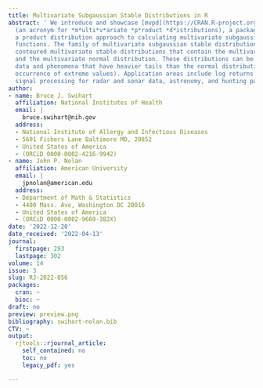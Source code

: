 ```yaml
---
title: Multivariate Subgaussian Stable Distributions in R
abstract: ' We introduce and showcase [mvpd](https://CRAN.R-project.org/package=mvpd)
  (an acronym for *m*ulti*v*ariate *p*roduct *d*istributions), a package that uses
  a product distribution approach to calculating multivariate subgaussian stable distribution
  functions. The family of multivariate subgaussian stable distributions are elliptically
  contoured multivariate stable distributions that contain the multivariate Cauchy
  and the multivariate normal distribution. These distributions can be useful in modeling
  data and phenomena that have heavier tails than the normal distribution (more frequent
  occurrence of extreme values). Application areas include log returns for stocks,
  signal processing for radar and sonar data, astronomy, and hunting patterns of sharks. '
author:
- name: Bruce J. Swihart
  affiliation: National Institutes of Health
  email: |
    bruce.swihart@nih.gov
  address:
  - National Institute of Allergy and Infectious Diseases
  - 5601 Fishers Lane Baltimore MD, 20852
  - United States of America
  - (ORCiD 0000-0002-4216-9942)
- name: John P. Nolan
  affiliation: American University
  email: |
    jpnolan@american.edu
  address:
  - Department of Math & Statistics
  - 4400 Mass. Ave, Washington DC 20016
  - United States of America
  - (ORCiD 0000-0002-9669-382X)
date: '2022-12-20'
date_received: '2022-04-13'
journal:
  firstpage: 293
  lastpage: 302
volume: 14
issue: 3
slug: RJ-2022-056
packages:
  cran: ~
  bioc: ~
draft: no
preview: preview.png
bibliography: swihart-nolan.bib
CTV: ~
output:
  rjtools::rjournal_article:
    self_contained: no
    toc: no
    legacy_pdf: yes

---
```

